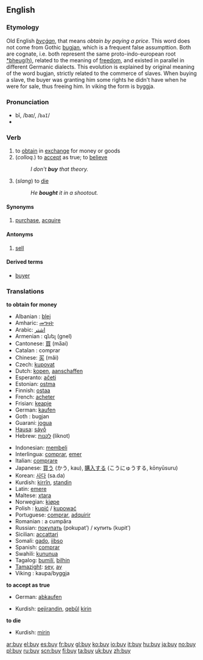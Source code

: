 ==English==
===Etymology===
Old English ''[[bycġan]]'', that means ''obtain by paying a price''. This word does not come from Gothic [[bugjan]], which is a frequent false assumpttion. Both are cognate, i.e. both represent the same proto-indo-european root [[*bheug(h)]], related to the meaning of [[freedom]], and existed in parallel in different Germanic dialects. This evolution is explained by original meaning of the word bugjan, strictly related to the commerce of slaves. When buying a slave, the buyer was granting him some rights he didn't have when he were for sale, thus freeing him. In viking the form is byggja.

=== Pronunciation ===
*bī, /baɪ/, /<tt>baI</tt>/
*{{audio|en-us-buy.ogg|Audio (US)}}

=== Verb ===
{{irregverb|'''to buy'''|'''[[buys]]'''|'''[[bought]]'''|'''[[bought]]'''|'''[[buying]]'''}}
# to [[obtain]] in [[exchange]] for money or goods
# (''colloq.'') to [[accept]] as true; to [[believe]]
#:''I don't '''buy''' that theory.''
# (''slang'') to [[die]]
#:''He '''bought''' it in a shootout.''

==== Synonyms ====
#[[purchase]], [[acquire]]<!-- does acquire imply a transaction or just a syn of "receive"? -->
<!--Probably, not. Do you pay for an appreciation of caviar?…-->

====Antonyms====
#[[sell]]

====Derived terms====
*[[buyer]]

===Translations===
'''to obtain for money'''
{{top}}
*Albanian : [[blej]]
*Amharic: [[መግዛት]]
*Arabic: [[اشتر]]
*Armenian : գնել (gnel)
*Cantonese: [[買]] (ma̋ai)
*Catalan : comprar
*Chinese: [[买]] (mǎi)
*Czech: [[kupovat]]
*Dutch: [[kopen]], [[aanschaffen]]
*Esperanto: [[aĉeti]]
*Estonian: [[ostma]]
*Finnish: [[ostaa]]
*French: [[acheter]]
*Frisian: [[keapje]]
*German: [[kaufen]]
*Goth : bugjan
*Guarani: [[jogua]]
*[[Hausa]]: [[sáyṓ]]
*Hebrew: [[לקנות]] (liknot)
{{mid}}
*Indonesian: [[beli|membeli]]
*Interlingua: [[comprar]], [[emer]]
*Italian: [[comprare]]
*Japanese: [[買う]] (かう, kau), [[購入]]する (こうにゅうする, kōnyūsuru)
*Korean: [[사다]] (sa.da)
*Kurdish: [[kirrîn]], [[standin]]
*Latin: [[emere]]
*Maltese: [[xtara]]
*Norwegian: [[kjøpe]]
*Polish : [[kupić]] / [[kupować]]
*Portuguese: [[comprar]], [[adquirir]]
*Romanian : a cumpăra
*Russian: [[покупать]] (pokupatʹ) / купить (kupitʹ)
*Sicilian: [[accattari]]
*Somali: [[gado]], [[iibso]]
*Spanish: [[comprar]]
*Swahili: [[kununua]]
*Tagalog: [[bumilí]], [[bilhin]]
*[[Tamazight]]: [[seγ]], [[aγ]]
*Viking : kaupa/byggja
{{bottom}}

'''to accept as true'''
{{top}}
*German: [[abkaufen]]
{{mid}}
*Kurdish: [[pejirandin]], [[qebûl]] [[kirin]]
{{bottom}}

'''to die'''
{{top}}
{{mid}}
*Kurdish: [[mirin]]
{{bottom}}

[[ar:buy]]
[[el:buy]]
[[es:buy]]
[[fr:buy]]
[[gl:buy]]
[[ko:buy]]
[[io:buy]]
[[it:buy]]
[[hu:buy]]
[[ja:buy]]
[[no:buy]]
[[pl:buy]]
[[ru:buy]]
[[scn:buy]]
[[fi:buy]]
[[ta:buy]]
[[uk:buy]]
[[zh:buy]]